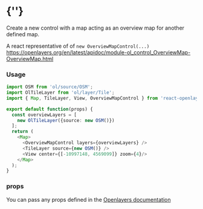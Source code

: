  
<Meta of={OverviewMapControlStories} />
 
# {'<OverviewMapControl />'}

Create a new control with a map acting as an overview map for another defined map.

A react representative of of `new OverviewMapControl(...)`  
https://openlayers.org/en/latest/apidoc/module-ol_control_OverviewMap-OverviewMap.html

<Story of={OverviewMapControlStories.Primary} />

### Usage
```typescript
import OSM from 'ol/source/OSM';
import OlTileLayer from 'ol/layer/Tile';
import { Map, TileLayer, View, OverviewMapControl } from 'react-openlayers';

export default function(props) {
  const overviewLayers = [
    new OlTileLayer({source: new OSM()})
  ];
  return (
    <Map>
      <OverviewMapControl layers={overviewLayers} />
      <TileLayer source={new OSM()} />
      <View center={[-10997148, 4569099]} zoom={4}/>
    </Map>
  );
}
```

### props

You can pass any props defined in the 
[Openlayers documentation](https://openlayers.org/en/latest/apidoc/module-ol_control_OverviewMap-OverviewMap.html)